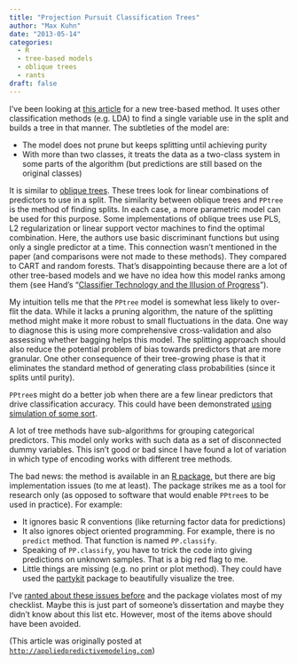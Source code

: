 ```yaml
---
title: "Projection Pursuit Classification Trees"
author: "Max Kuhn"
date: "2013-05-14"
categories:
  - R
  - tree-based models
  - oblique trees
  - rants
draft: false
---
```



I've been looking at [this article](http://projecteuclid.org/euclid.ejs/1368193535) for a new tree-based method. It uses other classification methods (e.g. LDA) to find a single variable use in the split and builds a tree in that manner. The subtleties of the model are:

* The model does not prune but keeps splitting until achieving purity
* With more than two classes, it treats the data as a two-class system in some parts of the algorithm (but predictions are still based on the original classes)

It is similar to [oblique trees](http://scholar.google.com/scholar?q=oblique+decision+trees). These trees look for linear combinations of predictors to use in a split. The similarity between oblique trees and `PPtree` is the method of finding splits. In each case, a more parametric model can be used for this purpose. Some implementations of oblique trees use PLS, L2 regularization or linear support vector machines to find the optimal combination. Here, the authors use basic discriminant functions but using only a single predictor at a time. This connection wasn't mentioned in the paper (and comparisons were not made to these methods). They compared to CART and random forests. That's disappointing because there are a lot of other tree-based models and we have no idea how this model ranks among them (see Hand's "[Classifier Technology and the Illusion of Progress](http://scholar.google.com/scholar?q=Classifier+Technology+and+the+Illusion+of+Progress&btnG=&hl=en&as_sdt=0%2C7)").

My intuition tells me that the `PPtree` model is somewhat less likely to over-flit the data. While it lacks a pruning algorithm, the nature of the splitting method might make it more robust to small fluctuations in the data. One way to diagnose this is using more comprehensive cross-validation and also assessing whether bagging helps this model. The splitting approach should also reduce the potential problem of bias towards predictors that are more granular. One other consequence of their tree-growing phase is that it eliminates the standard method of generating class probabilities (since it splits until purity).

`PPtree`s might do a better job when there are a few linear predictors that drive classification accuracy. This could have been demonstrated [using simulation of some sort](../benchmarking-machine-learning-models-using-simulation/). 

A lot of tree methods have sub-algorithms for grouping categorical predictors. This model only works with such data as a set of disconnected dummy variables. This isn't good or bad since I have found a lot of variation in which type of encoding works with different tree methods.

The bad news: the method is available in an [R package](http://cran.r-project.org/web/packages/PPtree/index.html), but there are big implementation issues (to me at least). The package strikes me as a tool for research only (as opposed to software that would enable `PPtree`s to be used in practice). For example:

* It ignores basic R conventions (like returning factor data for predictions)
* It also ignores object oriented programming. For example, there is no `predict` method. That function is named `PP.classify`.
* Speaking of `PP.classify`, you have to trick the code into giving predictions on unknown samples. That is a big red flag to me. 
* Little things are missing (e.g. no print or plot method). They could have used the [partykit](http://cran.r-project.org/web/packages/partykit/index.html) package to beautifully visualize the tree.

I've [ranted about these issues before](https://stat.ethz.ch/pipermail/r-devel/2012-January/062935.html) and the package violates most of my checklist. Maybe this is just part of someone's dissertation and maybe they didn't know about this list etc. However, most of the items above should have been avoided. 


(This article was originally posted at [`http://appliedpredictivemodeling.com`](https://appliedpredictivemodeling.com/blog/2013/5/14/projection-pursuit-classification-trees))